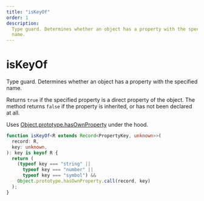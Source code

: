 ```yaml
---
title: "isKeyOf"
order: 1
description:
  Type guard. Determines whether an object has a property with the specified
  name.
---
```


# isKeyOf

Type guard. Determines whether an object has a property with the specified name.

Returns `true` if the specified property is a direct property of the object. The
method returns `false` if the property is inherited, or has not been declared at
all.

Uses
[Object.prototype.hasOwnProperty](https://developer.mozilla.org/en-US/docs/Web/JavaScript/Reference/Global_Objects/Object/hasOwnProperty)
under the hood.

```typescript
function isKeyOf<R extends Record<PropertyKey, unknown>>(
  record: R,
  key: unknown,
): key is keyof R {
  return (
    (typeof key === "string" ||
      typeof key === "number" ||
      typeof key === "symbol") &&
    Object.prototype.hasOwnProperty.call(record, key)
  );
}
```
